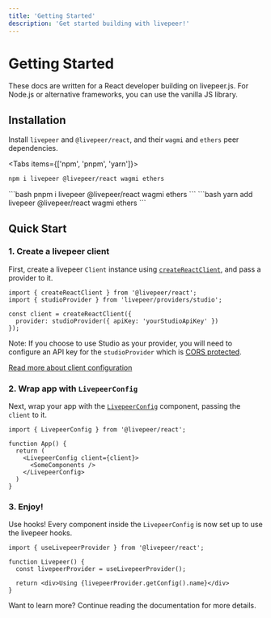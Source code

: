 ```yaml
---
title: 'Getting Started'
description: 'Get started building with livepeer!'
---
```



# Getting Started

<Callout>
  These docs are written for a React developer building on livepeer.js. For Node.js or alternative frameworks, you can use the
  vanilla JS library.
</Callout>

## Installation

Install `livepeer` and `@livepeer/react`, and their `wagmi` and `ethers` peer dependencies.

<Tabs items={['npm', 'pnpm', 'yarn']}>
  <Tab>
```bash
npm i livepeer @livepeer/react wagmi ethers
```
  </Tab>
  <Tab>
```bash
pnpm i livepeer @livepeer/react wagmi ethers
```
  </Tab>
  <Tab>
```bash
yarn add livepeer @livepeer/react wagmi ethers
```
  </Tab>
</Tabs>

## Quick Start

### 1. Create a livepeer client

First, create a livepeer `Client` instance using [`createReactClient`](/docs/client), and pass a provider to it.

```tsx
import { createReactClient } from '@livepeer/react';
import { studioProvider } from 'livepeer/providers/studio';

const client = createReactClient({
  provider: studioProvider({ apiKey: 'yourStudioApiKey' })
});
```

Note: If you choose to use Studio as your provider, you will need to configure an API key for the
`studioProvider` which is [CORS protected](https://docs.livepeer.studio/guides/livestreaming/api-key#cors).

[Read more about client configuration](/docs/client)

### 2. Wrap app with `LivepeerConfig`

Next, wrap your app with the [`LivepeerConfig`](/docs/LivepeerConfig) component, passing the `client` to it.

```tsx
import { LivepeerConfig } from '@livepeer/react';

function App() {
  return (
    <LivepeerConfig client={client}>
      <SomeComponents />
    </LivepeerConfig>
  )
}
```

### 3. Enjoy!

Use hooks! Every component inside the `LivepeerConfig` is now set up to use the livepeer hooks.

```tsx
import { useLivepeerProvider } from '@livepeer/react';

function Livepeer() {
  const livepeerProvider = useLivepeerProvider();

  return <div>Using {livepeerProvider.getConfig().name}</div>
}
```

Want to learn more? Continue reading the documentation for more details.
